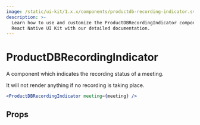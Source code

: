 ```yaml
---
image: /static/ui-kit/1.x.x/components/productdb-recording-indicator.svg
description: >-
  Learn how to use and customize the ProductDBRecordingIndicator component in ProductDB's
  React Native UI Kit with our detailed documentation.
---
```


# ProductDBRecordingIndicator

A component which indicates the recording status of a meeting.

It will not render anything if no recording is taking place.

```jsx
<ProductDBRecordingIndicator meeting={meeting} />
```

## Props

<PropsTable of="productdb-recording-indicator" />

<head>
  <title>React Native UI Kit ProductDBRecordingIndicator</title>
</head>
